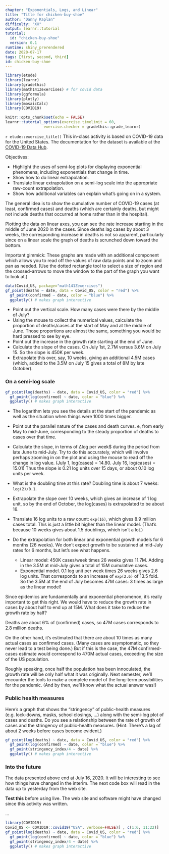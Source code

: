 ```yaml
---
chapter: "Exponentials, Logs, and Linear"
title: "Title for chicken-buy-shoe"
author: "Danny Kaplan"
difficulty: "XX"
output: learnr::tutorial
tutorial:
  id: "chicken-buy-shoe"
  version: 0.1
runtime: shiny_prerendered
date: 2020-07-17 
tags: [first, second, third]
id: chicken-buy-shoe
---
```


```r
library(etude)
library(learnr)
library(gradethis)
library(math141Zexercises) # for covid data
library(ggformula)
library(plotly)
library(mosaicCalc)
library(COVID19)

knitr::opts_chunk$set(echo = FALSE)
learnr::tutorial_options(exercise.timelimit = 60, 
                 exercise.checker = gradethis::grade_learnr)
```


`r etude::exercise_title()` This in-class activity is based on COVID-19 data for the United States. The documentation for the dataset is available at the [COVID-19 Data Hub](https://covid19datahub.io/).

Objectives:

- Highlight the uses of semi-log plots for displaying exponential phenomena, including exponentials that change in time.
- Show how to do linear extrapolation.
- Translate linear extrapolation on a semi-log scale into the appropriate raw-count extrapolation.
- Show how additional variables can explain what's going on in a system.

The general idea is to show the cumulative number of COVID-19 cases (at least, confirmed cases) and deaths (which are certainly deaths, but might not include deaths that occurred at home rather than in the hospital).

Plotting the data on linear axes, you can see the rate increase starting in the middle of June 2020 in the cases. Since deaths lag cases by about 3 weeks, the corresponding increase in deaths is not so apparent, particularly since on a linear scale the graph of deaths is scrunched down toward the bottom.

Important gimmick:  These graphs are made with an additional component which allows you to read off the values of raw data points and to zoom and pan as needed. (Use the dotted rectangle tool to select a size of region and the crossed-arrows to move the window to the part of the graph you want to look at.)

```r
data(Covid_US, package="math141Zexercises")
gf_point(deaths ~ date, data = Covid_US, color = "red") %>%
  gf_point(confirmed ~ date, color = "blue") %>% 
  ggplotly() # makes graph interactive
```

* Point out the vertical scale. How many cases were there by the middle of July?
* Using the mouse to collect the numerical values, calculate the proportion of deaths/cases at the start of May and at the middle of June. Those proportions are almost the same, something you would be hard pressed to see by eye.
* Point out the increase in the growth rate starting at the end of June.
* Calculate the slope of the cases. On July 1st,  2.7M versus 3.6M on July 15. So the slope is 450K  per week.
* Extrapolate this over, say, 10 weeks, giving an additional 4.5M cases (which, added to the 3.5M on July 15 gives  a total of 8M by late October).

### On a semi-log scale

```r
gf_point(log(deaths) ~ date, data = Covid_US, color = "red") %>%
  gf_point(log(confirmed) ~ date, color = "blue") %>% 
  ggplotly() # makes graph interactive
```

* The logarithm lets you see the details at the start of the pandemic as well as the situation when things were 1000 times bigger.
* Point out the parallel nature of the cases and death curves.
e, from early May to mid-June, corresponding to the steady proportion of deaths to cases over that time.
* Calculate the slope, in terms of $\Delta$log per week$ during the period from late June to mid-July. Try to do this accurately, which will involve perhaps zooming in on the plot and using the mouse to read off the change in log value. (July 1, log(cases) = 14.80. July 16, log(cases) = 15.01) Thus the slope is 0.21 log units over 15 days, or about 0.10 log units per week. 
* What is the doubling time at this rate?  Doubling time is about 7 weeks: `log(2)/0.1`.
* Extrapolate the slope over 10 weeks, which gives an increase of 1 log unit, so by the end of October, the log(cases) is extrapolated to be about 16.
* Translate 16 log units to a raw count: `exp(16)`, which gives 8.9 million cases total. This is just a little bit higher than the linear model. (That's because 10 weeks gives about 1.5 doublings, which isn't a lot.)
* Do the extrapolation for both linear and exponential growth models for 6 months (26 weeks). We don't expect growth to be sustained at mid-July rates for 6 months, but let's see what happens.

    - Linear model: 450K cases/week times 26 weeks gives 11.7M. Adding in the 3.5M at mid-July gives a total of 15M cumulative cases.
    - Exponential model. 0.1 log unit per week times 26 weeks gives 2.6 log units. That corresponds to an increase of `exp(2.6)` of 13.5 fold. So the 3.5M at the end of July becomes 47M cases: 3 times as large as the linear model!
    
Since epidemics are fundamentally and exponential phenomenon, it's really important to get this right. We would have to reduce the growth rate in cases by about half to end up at 15M. What does it take to reduce the growth rate by half?

Deaths are about 6% of (confirmed) cases, so 47M cases corresponds to 2.8 million deaths.

On the other hand, it's estimated that there are about 10 times as many actual cases as confirmed cases. (Many cases are asymptomatic, so they never lead to a test being done.) But if this is the case, the 47M confirmed-cases estimate would correspond to 470M actual cases, exceeding the size of the US population.

Roughly speaking, once half the population has been innoculated, the growth rate will be only half what it was originally. Next semester, we'll encounter the tools to make a complete model of the long-term possibilities for the pandemic. (And by then, we'll know what the actual answer was!)

### Public health measures

Here's a graph that shows the "stringency" of public-health measures (e.g. lock-downs, masks, school closings, ...) along with the semi-log plot of cases and deaths. Do you see a relationship between the rate of growth of cases and the stringency of public-health measures. (Hint: There's a lag of about 2 weeks before cases become evident.)
    
```r
gf_point(log(deaths) ~ date, data = Covid_US, color = "red") %>%
  gf_point(log(confirmed) ~ date, color = "blue") %>% 
  gf_point(stringency_index/4 ~ date) %>%
  ggplotly() # makes graph interactive
```


### Into the future

The data presented above end at July 16, 2020. It will be interesting to see how things have changed in the interim. The next code box will read in the data up to yesterday  from the web site. 

**Test this** before using live. The web site and software might have changed since this activity was written.

<span title='chicken-buy-shoe-sandbox5'>...</span>
```r
library(COVID19)
Covid_US <- COVID19::covid19("USA", verbose=FALSE)[ , c(1:6, 11:22)]
gf_point(log(deaths) ~ date, data = Covid_US, color = "red") %>%
  gf_point(log(confirmed) ~ date, color = "blue") %>% 
  gf_point(stringency_index/4 ~ date) %>%
  ggplotly() # makes graph interactive
```
